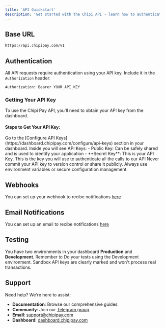 ```yaml
---
title: 'API Quickstart'
description: 'Get started with the Chipi API - learn how to authenticate, make requests, and handle responses'
---
```

## Base URL

```bash 
https://api.chipipay.com/v1
```

## Authentication

All API requests require authentication using your API key. Include it in the `Authorization` header:

```bash
Authorization: Bearer YOUR_API_KEY
```

### Getting Your API Key

To use the Chipi Pay API, you'll need to obtain your API key from the dashboard.

#### Steps to Get Your API Key:

<Steps>
  <Step title="First Step">
    Go to the [Configure API Keys](https://dashboard.chipipay.com/configure/api-keys) section in your dashboard.
  </Step>
  <Step title="Second Step">
    Inside you will see API Keys:
    - Public Key: Can be safely shared and is used to identify your application
    - **Secret Key**: This is your API Key. This is the key you will use to authenticate all the calls to our API
  </Step>
</Steps>

<Warning>
  Never commit your API key to version control or share it publicly. Always use environment variables or secure configuration management.
</Warning>



## Webhooks

You can set up your webhook to recibe notifications [here](https://dashboard.chipipay.com/configure/webhooks)


## Email Notifications

You can set up an email to recibe notifications [here](https://dashboard.chipipay.com/configure/notifications)


## Testing

You have two environments in your dashboard **Production** and **Development**. 
Remember to Do your tests using the Development environment. 
Sandbox API keys are clearly marked and won't process real transactions.


## Support

Need help? We're here to assist:

- **Documentation**: Browse our comprehensive guides
- **Community**: Join our [Telegram group](https://t.me/+e2qjHEOwImkyZDVh)
- **Email**: support@chipipay.com
- **Dashboard**: [dashboard.chipipay.com](https://dashboard.chipipay.com) 
